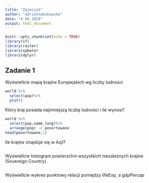 ```yaml
---
title: "Zajecia2"
author: "adriannabukowska"
date: "4 04 2020"
output: html_document
---
```


```r
knitr::opts_chunk$set(echo = TRUE)
library(sf)
library(raster)
library(spData)
library(dplyr)
```


## Zadanie 1
Wyświetlcie mapę krajów Europejskich  wg liczby ludności
```r
world %>% 
  select(pop)%>%
  plot()

```

Który kraj posiada najmniejszą liczbę ludności i ile wynosi?
```r
world %>%
  select(pop,name_long)%>%
  arrange(pop) -> posortowane
head(posortowane,1)
```

Ile krajów znajduje się w Azji?
```r

```

Wyświetlcie histogram powierzchni  wszystkich niezależnych krajów (Sovereign Country)
```r

```

Wyświetlcie wykres punktowy relacji pomiędzy lifeExp, a gdpPercap
```r

```

